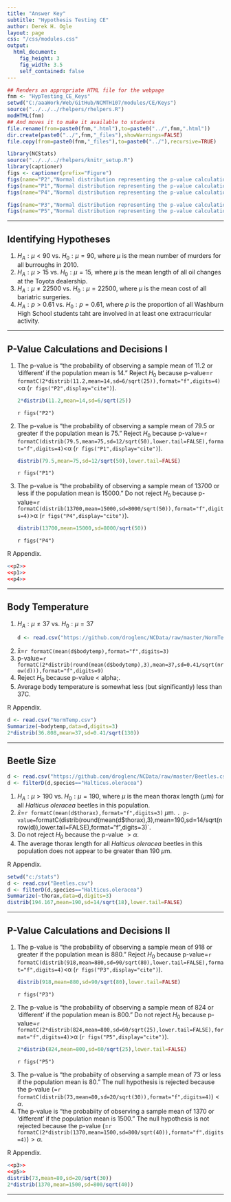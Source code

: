 ```yaml
---
title: "Answer Key"
subtitle: "Hypothesis Testing CE"
author: Derek H. Ogle
layout: page
css: "/css/modules.css"
output:
  html_document:
    fig_height: 3
    fig_width: 3.5
    self_contained: false
---
```


```r
## Renders an appropriate HTML file for the webpage
fnm <- "HypTesting_CE_Keys"
setwd("C:/aaaWork/Web/GitHub/NCMTH107/modules/CE/Keys")
source("../../../rhelpers/rhelpers.R")
modHTML(fnm)
## And moves it to make it available to students
file.rename(from=paste0(fnm,".html"),to=paste0("../",fnm,".html"))
dir.create(paste0("../",fnm,"_files"),showWarnings=FALSE)
file.copy(from=paste0(fnm,"_files"),to=paste0("../"),recursive=TRUE)
```

```r
library(NCStats)
source("../../../rhelpers/knitr_setup.R")
library(captioner)
figs <- captioner(prefix="Figure")
figs(name="P2","Normal distribution representing the p-value calculation for the second example.")
figs(name="P1","Normal distribution representing the p-value calculation for the first example.")
figs(name="P4","Normal distribution representing the p-value calculation for the fourth example.")

figs(name="P3","Normal distribution representing the p-value calculation for the third example.")
figs(name="P5","Normal distribution representing the p-value calculation for the fifth example.")
```

----

## Identifying Hypotheses

<ol>
<li>$H_{A}: \mu < 90$ vs. $H_{0}: \mu = 90$, where $\mu$ is the mean number of murders for all burroughs in 2010.</li>
<li>$H_{A}: \mu > 15$ vs. $H_{0}: \mu = 15$, where $\mu$ is the mean length of all oil changes at the Toyota dealership.</li>
<li>$H_{A}: \mu \neq 22500$ vs. $H_{0}: \mu = 22500$, where $\mu$ is the mean cost of all bariatric surgeries.</li>
<li>$H_{A}: p > 0.61$ vs. $H_{0}: p = 0.61$, where $p$ is the proportion of all Washburn High School students taht are involved in at least one extracurricular activity.</li>
</ol>

----

## P-Value Calculations and Decisions I

<ol>
<li>The p-value is "the probability of observing a sample mean of 11.2 or 'different' if the population mean is 14." Reject $H_{0}$ because p-value=`r formatC(2*distrib(11.2,mean=14,sd=6/sqrt(25)),format="f",digits=4)`<&alpha; (`r figs("P2",display="cite")`).</li>
```r
2*distrib(11.2,mean=14,sd=6/sqrt(25))
```

`r figs("P2")`

<li>The p-value is "the probability of observing a sample mean of 79.5 or greater if the population mean is 75." Reject $H_{0}$ because p-value=`r formatC(distrib(79.5,mean=75,sd=12/sqrt(50),lower.tail=FALSE),format="f",digits=4)`<&alpha; (`r figs("P1",display="cite")`).</li>
```r
distrib(79.5,mean=75,sd=12/sqrt(50),lower.tail=FALSE)
```

`r figs("P1")`

<li>The p-value is "the probability of observing a sample mean of 13700 or less if the population mean is 15000." Do not reject $H_{0}$ because p-value=`r formatC(distrib(13700,mean=15000,sd=8000/sqrt(50)),format="f",digits=4)`>&alpha; (`r figs("P4",display="cite")`).</li>

```r
distrib(13700,mean=15000,sd=8000/sqrt(50))
```

`r figs("P4")`

</ol>

R Appendix.
```r
<<p2>>
<<p1>>
<<p4>>
```

----

## Body Temperature
<ol>
<li>$H_{A}: \mu \neq 37$ vs. $H_{0}: \mu = 37$</li>
```r
d <- read.csv("https://github.com/droglenc/NCData/raw/master/NormTemp.csv")
```

<li>x&#772;=`r formatC(mean(d$bodytemp),format="f",digits=3)`</li>
<li>p-value=`r formatC(2*distrib(round(mean(d$bodytemp),3),mean=37,sd=0.41/sqrt(nrow(d))),format="f",digits=9)`</li>
<li>Reject $H_{0}$ because p-value < alpha;.</li>
<li>Average body temperature is somewhat less (but significantly) less than 37C.</li>
</ol>

R Appendix.
```r
d <- read.csv("NormTemp.csv")
Summarize(~bodytemp,data=d,digits=3)
2*distrib(36.808,mean=37,sd=0.41/sqrt(130))
```

----

## Beetle Size
```r
d <- read.csv("https://github.com/droglenc/NCData/raw/master/Beetles.csv")
d <- filterD(d,species=="Halticus.oleracea")
```

1. $H_{A}: \mu > 190$ vs. $H_{0}: \mu = 190$, where $\mu$ is the mean thorax length ($\mu$m) for all *Halticus oleracea* beetles in this population.
1. $\bar{x}$=`r formatC(mean(d$thorax),format="f",digits=3)` $\mu$m.
`. p-value=`formatC(distrib(round(mean(d$thorax),3),mean=190,sd=14/sqrt(nrow(d)),lower.tail=FALSE),format="f",digits=3)`.
1. Do not reject $H_{0}$ because the p-value $> \alpha$.
1. The average thorax length for all *Halticus oleracea* beetles in this population does not appear to be greater than 190 $\mu$m.

R Appendix.
```r
setwd("c:/stats")
d <- read.csv("Beetles.csv")
d <- filterD(d,species=="Halticus.oleracea")
Summarize(~thorax,data=d,digits=3)
distrib(194.167,mean=190,sd=14/sqrt(18),lower.tail=FALSE)
```

----

## P-Value Calculations and Decisions II

<ol>
<li>The p-value is "the probability of observing a sample mean of 918 or greater if the population mean is 880." Reject $H_{0}$ because p-value=`r formatC(distrib(918,mean=880,sd=90/sqrt(80),lower.tail=FALSE),format="f",digits=4)`<&alpha; (`r figs("P3",display="cite")`).</li>

```r
distrib(918,mean=880,sd=90/sqrt(80),lower.tail=FALSE)
```

`r figs("P3")`

<li>The p-value is "the probability of observing a sample mean of 824 or 'different' if the population mean is 800." Do not reject $H_{0}$ because p-value=`r formatC(2*distrib(824,mean=800,sd=60/sqrt(25),lower.tail=FALSE),format="f",digits=4)`>&alpha; (`r figs("P5",display="cite")`).</li>

```r
2*distrib(824,mean=800,sd=60/sqrt(25),lower.tail=FALSE)
```

`r figs("P5")`

<li>The p-value is "the probabiity of observing a sample mean of 73 or less if the population mean is 80." The null hypothesis is rejected because the p-value (=`r formatC(distrib(73,mean=80,sd=20/sqrt(30)),format="f",digits=4)`)$<\alpha$.</li>
<li>The p-value is "the probabiity of observing a sample mean of 1370 or 'different' if the population mean is 1500." The null hypothesis is not rejected because the p-value (=`r formatC(2*distrib(1370,mean=1500,sd=800/sqrt(40)),format="f",digits=4)`)$>\alpha$.
</ol>

R Appendix.
```r
<<p3>>
<<p5>>
distrib(73,mean=80,sd=20/sqrt(30))
2*distrib(1370,mean=1500,sd=800/sqrt(40))
```
----
